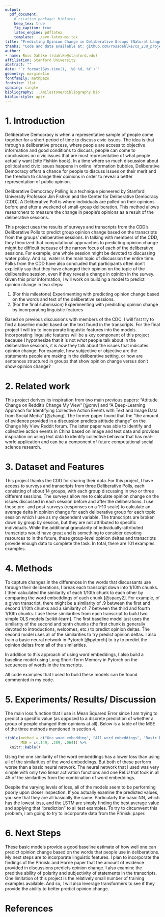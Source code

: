 ```yaml
---
output:
  pdf_document:
    # citation_package: biblatex
    keep_tex: true
    fig_caption: true
    latex_engine: pdflatex
    template: ../svm-latex-ms.tex
title: "Predicting Opinion Change in Deliberative Groups (Natural Language Processing)"
thanks: "Code and data available at: github.com/rossdahlke/cs_230_project"
author:
- name: Ross Dahlke (rdahlke@stanford.edu)
affiliation: Stanford University
abstract: ""
date: "`r format(Sys.time(), '%B %d, %Y')`"
geometry: margin=1in
fontfamily: mathpazo
fontsize: 11pt
spacing: single
bibliography: ../milestone/bibliography.bib
biblio-style: apsr
---
```


# 1. Introduction

Deliberative Democracy is when a representative sample of people come together for a short period of time to discuss civic issues. The idea is that through a deliberative process, where people are access to objective information and good conditions to discuss, people can come to conclusions on civic issues that are most representative of what people actually want [cite Fishkin book]. In a time where so much discussion about political and civic issues happens in online information bubbles, Deliberative Democracy offers a chance for people to discuss issues on their merit and the freedom to change their opinions in order to reveal a better representation of public opinion. 

Deliberative Democracy Polling is a technique pioneered by Stanford University Professor Jim Fishkin and the Center for Deliberative Democracy (CDD). A Deliberative Poll is where individuals are polled on their opinions before and after a weekend of small-group deliberation. This method allows researchers to measure the change in people's opinions as a result of the deliberative sessions. 

This project uses the results of surveys and transcripts from the CDD's Deliberative Polls to predict group opinion change based on the transcripts from the groups' deliberative sessions. In talking with members of the CDD, they theorized that computational approaches to predicting opinion change might be difficult because of the narrow focus of each of the deliberative sessions. For example, one whole session might be devoted to discussing water policy. And so, water is the main topic of discussion the entire time. Folks from the CDD have also concluded that participants often don't explicitly say that they have changed their opinion on the topic of the deliberative session, even if they reveal a change in opinion in the survey. Given this prior information, I will work on building a model to predict opinion change in two steps:

  1. (For this milestone) Experimenting with predicting opinion change based on the words and text of the deliberative sessions.
  2. (For the final submission) Experimenting with predicting opinion change by incorporating linguistic features
  
Based on previous discussions with members of the CDC, I will first try to find a baseline model based on the text found in the transcripts. For the final project I will try to incorporate linguistic features into the models. Incorporating linguistic features will be a key component of this project because I hypothesize that it is not _what_ people talk about in the deliberative sessions, it is _how_ they talk about the issues that indicates opinion change. For example, how subjective or objective are the statements people are making in the deliberative setting, or how are sentences structured in groups that show opinion change versus don't show opinion change?
  
# 2. Related work

This project derives its inspiration from two main previous papers: "Attitude Change on Reddit's Change My View" [@cmv] and "A Deep-Learning Approach for Identifying Collective Action Events with Text and Image Data from Social Media" [@zhang]. The former paper found that the "the amount of evidence provided in a discussion predicts attitude change" on the Change My View Reddit forum. The latter paper was able to identify and collective action events in China based on image and text data and provides inspiration on using text data to identify collective behavior that has real-world application and can be a component of future computational social science research. 

# 3. Dataset and Features

This project thanks the CDD for sharing their data. For this project, I have access to surveys and transcripts from three Deliberative Polls, each consisting of about 14 groups, with each group discussing in two or three different sessions. The surveys allow me to calculate opinion change on the issues discussed in each session before and after the deliberations. I use these pre- and post-surveys (responses on a 1-10 scale) to calculate an average delta in opinion change for each deliberative group for each topic session which I use as my dependent variable. The transcripts are broken down by group by session, but they are not attributed to specific individuals. While the additional granularity of individually-attributed transcripts would have great and is something to consider devoting resources to in the future, these group-level opinion deltas and transcripts provide enough data to complete the task. In total, there are 101 examples. examples. 

# 4. Methods

To capture changes in the differences in the words that discussants use through their deliberations, I break each transcript down into 1/10th chunks. I then calculated the similarity of each 1/10th chunk to each other by comparing the word embeddings of each chunk [@spacy2]. For example, of a given transcript, there might be a similarity of .9 between the first and second 1/10th chunks and a similarity of .7 between the third and fourth 1/10th chunks. I use these similarities from each transcript to build two simple OLS models [scikit-learn]. The first baseline model just uses the similarity of the second and tenth chunks (the first chunk is generally devoted to introductions, welcomes, etc.) to predict opinion deltas. The second model uses all of the similarities to try predict opinion deltas. I also train a basic neural network in Pytorch [@pytorch] to try to predict the opinion deltas from all of the similarities. 

In addition to this approach of using word embeddings, I also build a baseline model using Long Short-Term Memory in Pytorch on the sequences of words in the transcripts. 

All code examples that I used to build these models can be found commented in my code. 

# 5. Experiments/ Results/ Discussion

The main loss function that I use is Mean Squared Error since I am trying to predict a specific value (as opposed to a discrete prediction of whether a group of people changed their opinions at all). Below is a table of the MSE of the three methods mentioned in section 4. 

```r
tibble(method = c("One word embedding", "All word embeddings", "Basic NN", "LSTM"),
       MSE = c(.149, .289, .064)) %>% 
  knitr::kable()
```

Using the one similarity of the word embeddings has a lower loss than using all of the similarities of the word embeddings. But both of these perform worse than a basic neural network. The neural network that I used was very simple with only two linear activation functions and one ReLU that took in all 45 of the similarities from the combination of word embeddings. 

Despite the varying levels of loss, all of the models seem to be performing poorly upon closer inspection. If you actually examine the predicted values, you see that they are all basically the same. Particularly the basic NN, which has the lowest loss, and the LSTM are simply finding the best average value and applying that "prediction" to all test examples. To try to circumvent this problem, I am going to try to incorporate data from the Priniski paper. 

# 6. Next Steps

These basic models provide a good baseline estimate of how well one can predict opinion change based on the words that people use in deliberations. My next steps are to incorporate linguistic features. I plan to incorporate the findings of the Priniski and Horne paper that the amount of evidence provided in discussions predicts opinion change. I also examine the preditive ability of polarity and subjectivity of statements in the transcripts. One limitation of this project is the relatively small number of training examples available. And so, I will also leverage transformers to see if they provide the ability to better predict opinion change.

# References
